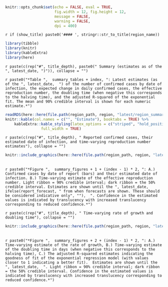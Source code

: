 
```r
knitr::opts_chunk$set(echo = FALSE, eval = TRUE,
                      fig.width = 12, fig.height = 12,
                      message = FALSE,
                      warning = FALSE,
                      dpi = 400)
```


`r if (show_title) paste0('#### ', stringr::str_to_title(region_name))`

```r
library(tibble)
library(knitr)
library(kableExtra)
library(here)
```

`r paste(c(rep("#", title_depth), paste0(" Summary (estimates as of the ", latest_date, ")")), collapse = "")`


`r paste0("*Table ",  summary_tables + index, ": Latest estimates (as of the ", latest_date,  ") of the number of confirmed cases by date of infection, the expected change in daily confirmed cases, the effective reproduction number, the doubling time (when negative this corresponds to the halving time), and the adjusted R-squared of the exponential fit. The mean and 90% credible interval is shown for each numeric estimate.*")`
<br>
```r
readRDS(here::here(file.path(region_path, region, "latest/region_summary.rds"))) %>% 
knitr::kable(col.names = c("", "Estimate"), booktabs = TRUE) %>% 
    kableExtra::kable_styling(latex_options = c("striped", "hold_position"),
                full_width = TRUE)
```


`r paste(c(rep("#", title_depth), " Reported confirmed cases, their estimated date of infection, and time-varying reproduction number estimates"), collapse = "")`

```r
knitr::include_graphics(here::here(file.path(region_path, region, "latest/rt_cases_plot.png")))
```

<br>
`r paste0("*Figure ",  summary_figures + 1 + (index - 1) * 2, ": A.) Confirmed cases by date of report (bars) and their estimated date of infection. B.) Time-varying estimate of the effective reproduction number. Light ribbon = 90% credible interval; dark ribbon = the 50% credible interval. Estimates are shown until the ", latest_date, ifelse(report_forecast, " from when forecasts are shown. These should be considered indicative only", ""),  ". Confidence in the estimated values is indicated by translucency with increased translucency corresponding to reduced confidence.*")`

`r paste(c(rep("#", title_depth), " Time-varying rate of growth and doubling time"), collapse = "")`

```r
knitr::include_graphics(here::here(file.path(region_path, region, "latest/rate_spread_plot.png")))
```

<br>
`r paste0("*Figure ",  summary_figures + 2 + (index - 1) * 2, ": A.) Time-varying estimate of the rate of growth, B.) Time-varying estimate of the doubling time in days (when negative this corresponds to the halving time), C.) The adjusted R-squared estimates indicating the goodness of fit of the exponential regression model (with values closer to 1 indicating a better fit).  Estimates are shown until the ", latest_date,  ". Light ribbon = 90% credible interval; dark ribbon = the 50% credible interval. Confidence in the estimated values is indicated by translucency with increased translucency corresponding to reduced confidence.*")`

